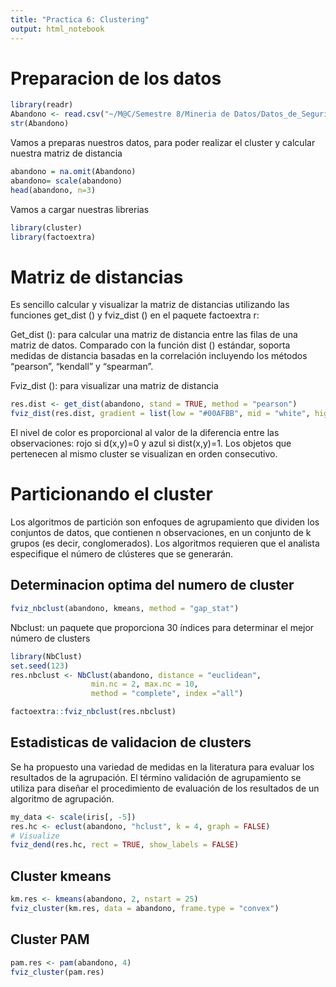 ---
title: "Practica 6: Clustering"
output: html_notebook
---

# Preparacion de los datos

```{r}
library(readr)
Abandono <- read.csv("~/M@C/Semestre 8/Mineria de Datos/Datos_de_Seguridad_Alimentaria_S_Todos_los_Datos/Tasa de abandono escolar 2018-19.csv", row.names=1)
str(Abandono)
```
Vamos a preparas nuestros datos, para poder realizar el cluster y calcular nuestra matriz de distancia
```{r}
abandono = na.omit(Abandono)
abandono= scale(abandono)
head(abandono, n=3)
```

Vamos a cargar nuestras librerias 
```{r}
library(cluster)
library(factoextra)
```

# Matriz de distancias

Es sencillo calcular y visualizar la matriz de distancias utilizando las funciones get_dist () y fviz_dist () en el paquete factoextra r:

Get_dist (): para calcular una matriz de distancia entre las filas de una matriz de datos. Comparado con la función dist () estándar, soporta medidas de distancia basadas en la correlación incluyendo los métodos “pearson”, “kendall” y “spearman”.

Fviz_dist (): para visualizar una matriz de distancia

```{r}
res.dist <- get_dist(abandono, stand = TRUE, method = "pearson")
fviz_dist(res.dist, gradient = list(low = "#00AFBB", mid = "white", high = "#FC4E07"))
```

El nivel de color es proporcional al valor de la diferencia entre las observaciones: rojo si d(x,y)=0 y azul si dist(x,y)=1. Los objetos que pertenecen al mismo cluster se visualizan en orden consecutivo.

# Particionando el cluster

Los algoritmos de partición son enfoques de agrupamiento que dividen los conjuntos de datos, que contienen n observaciones, en un conjunto de k grupos (es decir, conglomerados). Los algoritmos requieren que el analista especifique el número de clústeres que se generarán.

## Determinacion optima del numero de cluster

```{r}
fviz_nbclust(abandono, kmeans, method = "gap_stat")
```
Nbclust: un paquete que proporciona 30 índices para determinar el mejor número de clusters

```{r}
library(NbClust)
set.seed(123)
res.nbclust <- NbClust(abandono, distance = "euclidean",
                  min.nc = 2, max.nc = 10, 
                  method = "complete", index ="all") 
```
```{r}
factoextra::fviz_nbclust(res.nbclust)
```
## Estadisticas de validacion de clusters

Se ha propuesto una variedad de medidas en la literatura para evaluar los resultados de la agrupación. El término validación de agrupamiento se utiliza para diseñar el procedimiento de evaluación de los resultados de un algoritmo de agrupación.

```{r}
my_data <- scale(iris[, -5])
res.hc <- eclust(abandono, "hclust", k = 4, graph = FALSE) 
# Visualize
fviz_dend(res.hc, rect = TRUE, show_labels = FALSE)
```
## Cluster kmeans

```{r}
km.res <- kmeans(abandono, 2, nstart = 25)
fviz_cluster(km.res, data = abandono, frame.type = "convex")
```
## Cluster PAM

```{r}
pam.res <- pam(abandono, 4)
fviz_cluster(pam.res)
```